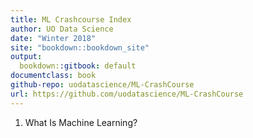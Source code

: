 ```yaml
---
title: ML Crashcourse Index
author: UO Data Science
date: "Winter 2018"
site: "bookdown::bookdown_site"
output:
  bookdown::gitbook: default
documentclass: book
github-repo: uodatascience/ML-CrashCourse
url: https://github.com/uodatascience/ML-CrashCourse
---
```

1. What Is Machine Learning?